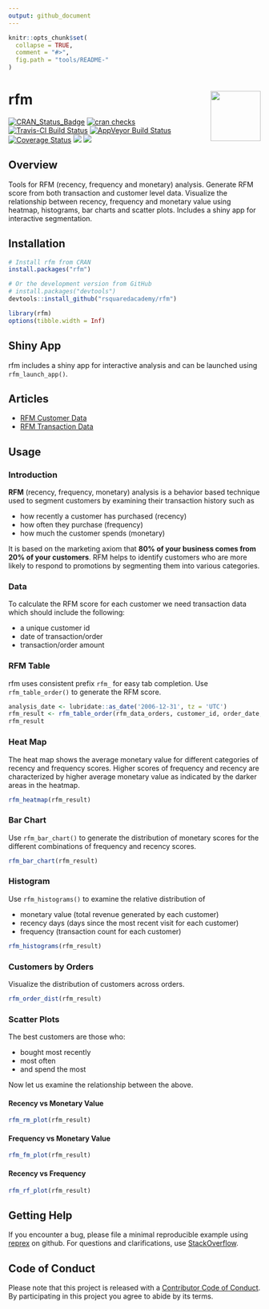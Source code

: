 ```yaml
---
output: github_document
---
```


<!-- README.md is generated from README.Rmd. Please edit that file -->

```r
knitr::opts_chunk$set(
  collapse = TRUE,
  comment = "#>",
  fig.path = "tools/README-"
)
```

# rfm <img src="hex_rfm.png" height="100px" align="right" />

[![CRAN\_Status\_Badge](http://www.r-pkg.org/badges/version/rfm)](https://cran.r-project.org/package=rfm) [![cran checks](https://cranchecks.info/badges/summary/rfm)](https://cran.r-project.org/web/checks/check_results_rfm.html)
[![Travis-CI Build Status](https://travis-ci.org/rsquaredacademy/rfm.svg?branch=master)](https://travis-ci.org/rsquaredacademy/rfm) [![AppVeyor Build Status](https://ci.appveyor.com/api/projects/status/github/rsquaredacademy/rfm?branch=master&svg=true)](https://ci.appveyor.com/project/rsquaredacademy/rfm) [![Coverage Status](https://img.shields.io/codecov/c/github/rsquaredacademy/rfm/master.svg)](https://codecov.io/github/rsquaredacademy/rfm?branch=master) [![](https://cranlogs.r-pkg.org/badges/grand-total/rfm)](https://cran.r-project.org/package=rfm) ![](https://img.shields.io/badge/lifecycle-maturing-blue.svg)

## Overview

Tools for RFM (recency, frequency and monetary) analysis. Generate RFM score from both transaction and customer level data. Visualize the relationship between recency, frequency and monetary value using heatmap, histograms, bar charts and scatter plots. Includes a shiny app for interactive segmentation.

## Installation

```r
# Install rfm from CRAN
install.packages("rfm")

# Or the development version from GitHub
# install.packages("devtools")
devtools::install_github("rsquaredacademy/rfm")
```

```r
library(rfm)
options(tibble.width = Inf)
```

## Shiny App

rfm includes a shiny app for interactive analysis and can be launched using `rfm_launch_app()`.

## Articles

- [RFM Customer Data](https://rfm.rsquaredacademy.com/articles/rfm-customer-level-data.html)
- [RFM Transaction Data](https://rfm.rsquaredacademy.com/articles/rfm-transaction-level-data.html)

## Usage

### Introduction

**RFM** (recency, frequency, monetary) analysis is a behavior based technique used to segment customers by examining their transaction history  such as

- how recently a customer has purchased (recency)
- how often they purchase (frequency)
- how much the customer spends (monetary)

It is based on the marketing axiom that **80% of your business comes from 20% of your customers**. RFM helps to identify customers who are more likely to respond to promotions by segmenting them into various categories.

### Data

To calculate the RFM score for each customer we need transaction data which should include the following:

- a unique customer id 
- date of transaction/order
- transaction/order amount

### RFM Table

rfm uses consistent prefix `rfm_` for easy tab completion. Use `rfm_table_order()` to generate the RFM score.

```r
analysis_date <- lubridate::as_date('2006-12-31', tz = 'UTC')
rfm_result <- rfm_table_order(rfm_data_orders, customer_id, order_date, revenue, analysis_date)
rfm_result
```

### Heat Map

The heat map shows the average monetary value for different categories of recency and frequency scores. Higher scores of frequency and recency are characterized by higher average monetary value as indicated by the darker areas in the heatmap. 

```r
rfm_heatmap(rfm_result)
```

### Bar Chart

Use `rfm_bar_chart()` to generate the distribution of monetary scores for the different combinations of frequency and recency scores.

```r
rfm_bar_chart(rfm_result)
```

### Histogram

Use `rfm_histograms()` to examine the relative distribution of

- monetary value (total revenue generated by each customer)
- recency days (days since the most recent visit for each customer)
- frequency (transaction count for each customer)


```r
rfm_histograms(rfm_result)
```

### Customers by Orders

Visualize the distribution of customers across orders.

```r
rfm_order_dist(rfm_result)
```

### Scatter Plots

The best customers are those who:

- bought most recently
- most often 
- and spend the most

Now let us examine the relationship between the above.

#### Recency vs Monetary Value  

```r
rfm_rm_plot(rfm_result)
```

#### Frequency vs Monetary Value

```r
rfm_fm_plot(rfm_result)
```

#### Recency vs Frequency 

```r
rfm_rf_plot(rfm_result)
```

## Getting Help

If you encounter a bug, please file a minimal reproducible example using 
[reprex](https://reprex.tidyverse.org/index.html) on github. For questions and 
clarifications, use [StackOverflow](https://stackoverflow.com/).

## Code of Conduct

Please note that this project is released with a [Contributor Code of Conduct](CONDUCT.md). By participating in this project you agree to abide by its terms.
